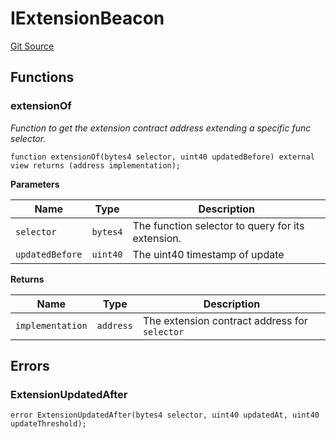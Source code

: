 # IExtensionBeacon
[Git Source](https://github.com/0xStation/0xrails/blob/491ae339f09853335dba9e897f46862d776d54b5/src/extension/examples/beacon/IExtensionBeacon.sol)


## Functions
### extensionOf

*Function to get the extension contract address extending a specific func selector.*


```solidity
function extensionOf(bytes4 selector, uint40 updatedBefore) external view returns (address implementation);
```
**Parameters**

|Name|Type|Description|
|----|----|-----------|
|`selector`|`bytes4`|The function selector to query for its extension.|
|`updatedBefore`|`uint40`|The uint40 timestamp of update|

**Returns**

|Name|Type|Description|
|----|----|-----------|
|`implementation`|`address`|The extension contract address for `selector`|


## Errors
### ExtensionUpdatedAfter

```solidity
error ExtensionUpdatedAfter(bytes4 selector, uint40 updatedAt, uint40 updateThreshold);
```

